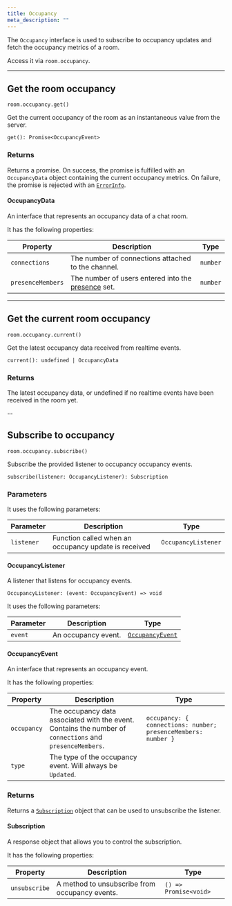 ```yaml
---
title: Occupancy
meta_description: ""
---
```


The `Occupancy` interface is used to subscribe to occupancy updates and fetch the occupancy metrics of a room.

Access it via `room.occupancy`.

---

## Get the room occupancy <a id="get"/>

`room.occupancy.get()`

Get the current occupancy of the room as an instantaneous value from the server.

`get(): Promise<OccupancyEvent>`

### Returns

Returns a promise. On success, the promise is fulfilled with an `OccupancyData` object containing the current occupancy metrics. On failure, the promise is rejected with an [`ErrorInfo`](/docs/chat/api/javascript/error-info).

#### OccupancyData

An interface that represents an occupancy data of a chat room.

It has the following properties:

| Property | Description | Type |
| -------- | ----------- | ---- |
| `connections` | The number of connections attached to the channel. | `number` |
| `presenceMembers` | The number of users entered into the [presence](/docs/chat/api/javascript/presence) set. | `number` |

---

## Get the current room occupancy <a id="current"/>

`room.occupancy.current()`

Get the latest occupancy data received from realtime events.

`current(): undefined | OccupancyData`

### Returns

The latest occupancy data, or undefined if no realtime events have been received in the room yet.

--

## Subscribe to occupancy <a id="subscribe"/>

`room.occupancy.subscribe()`

Subscribe the provided listener to occupancy occupancy events.

`subscribe(listener: OccupancyListener): Subscription`

### Parameters

It uses the following parameters:

| Parameter | Description | Type |
| --------- | ----------- | ---- |
| `listener` | Function called when an occupancy update is received | `OccupancyListener` |

#### OccupancyListener

A listener that listens for occupancy events.

`OccupancyListener: (event: OccupancyEvent) => void`

It uses the following parameters:

| Parameter | Description | Type |
| --------- | ----------- | ---- |
| `event` | An occupancy event. | [`OccupancyEvent`](#occupancyevent) |

#### OccupancyEvent

An interface that represents an occupancy event.

It has the following properties:

| Property | Description | Type |
| -------- | ----------- | ---- |
| `occupancy` | The occupancy data associated with the event. Contains the number of `connections` and `presenceMembers`. | `occupancy: { connections: number; presenceMembers: number }` |
| `type` | The type of the occupancy event. Will always be `Updated`. ||

### Returns

Returns a [`Subscription`](#subscription) object that can be used to unsubscribe the listener.

#### Subscription

A response object that allows you to control the subscription.

It has the following properties:

| Property | Description | Type |
| -------- | ----------- | ---- |
| `unsubscribe` | A method to unsubscribe from occupancy events. | `() => Promise<void>` |
